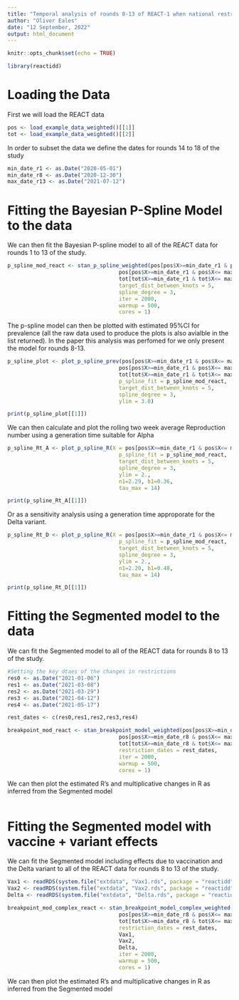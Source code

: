 ```yaml
---
title: "Temporal analysis of rounds 8-13 of REACT-1 when national restrictions were eased"
author: "Oliver Eales"
date: "12 September, 2022"
output: html_document
---
```


```r
knitr::opts_chunk$set(echo = TRUE)
```

```r
library(reactidd)
```

# Loading the Data
First we will load the REACT data

```r
pos <- load_example_data_weighted()[[1]]
tot <- load_example_data_weighted()[[2]]

```

In order to subset the data we define the dates for rounds 14 to 18 of the study
```r
min_date_r1 <- as.Date("2020-05-01")
min_date_r8 <- as.Date("2020-12-30")
max_date_r13 <- as.Date("2021-07-12")
```



# Fitting the Bayesian P-Spline Model to the data
We can then fit the Bayesian P-spline model to all of the REACT data for rounds 1 to 13 of the study.

```r

p_spline_mod_react <- stan_p_spline_weighted(pos[pos$X>=min_date_r1 & pos$X<= max_date_r13,]$X,
                                   pos[pos$X>=min_date_r1 & pos$X<= max_date_r13,]$England,
                                   tot[tot$X>=min_date_r1 & tot$X<= max_date_r13,]$England,
                                   target_dist_between_knots = 5,
                                   spline_degree = 3,
                                   iter = 2000,
                                   warmup = 500,
                                   cores = 1)


```

The p-spline model can then be plotted with estimated 95%CI  for prevalence (all the raw data used to produce the plots is also avialble in the list returned). In the paper this analysis was perfomed for we only present the model for rounds 8-13.
```r
p_spline_plot <- plot_p_spline_prev(pos[pos$X>=min_date_r1 & pos$X<= max_date_r13,]$X,
                                   pos[pos$X>=min_date_r1 & pos$X<= max_date_r13,]$England,
                                   tot[tot$X>=min_date_r1 & tot$X<= max_date_r13,]$England,
                                   p_spline_fit = p_spline_mod_react, 
                                   target_dist_between_knots = 5,
                                   spline_degree = 3,
                                   ylim = 3.0)

print(p_spline_plot[[1]])

```


We can then calculate and plot the rolling two week average Reproduction number using a generation time suitable for Alpha 
```r
p_spline_Rt_A <- plot_p_spline_R(X = pos[pos$X>=min_date_r1 & pos$X<= max_date_r13,]$X,
                                   p_spline_fit = p_spline_mod_react, 
                                   target_dist_between_knots = 5,
                                   spline_degree = 3,
                                   ylim = 2.,
                                   n1=2.29, b1=0.36,
                                   tau_max = 14)

print(p_spline_Rt_A[[1]])


```


Or as a sensitivity analysis using a generation time approporate for the Delta variant.
```r
p_spline_Rt_D <- plot_p_spline_R(X = pos[pos$X>=min_date_r1 & pos$X<= max_date_r13,]$X,
                                   p_spline_fit = p_spline_mod_react, 
                                   target_dist_between_knots = 5,
                                   spline_degree = 3,
                                   ylim = 2.,
                                   n1=2.20, b1=0.48,
                                   tau_max = 14)

print(p_spline_Rt_D[[1]])


```


# Fitting the Segmented model to the data
We can fit the Segmented model to all of the REACT data for rounds 8 to 13 of the study.

```r

#Setting the key dtaes of the changes in restrictions
res0 <- as.Date("2021-01-06")
res1 <- as.Date("2021-03-08")
res2 <- as.Date("2021-03-29")
res3 <- as.Date("2021-04-12")
res4 <- as.Date("2021-05-17")

rest_dates <- c(res0,res1,res2,res3,res4)

breakpoint_mod_react <- stan_breakpoint_model_weighted(pos[pos$X>=min_date_r8 & pos$X<= max_date_r13,]$X,
                                   pos[pos$X>=min_date_r8 & pos$X<= max_date_r13,]$England,
                                   tot[tot$X>=min_date_r8 & tot$X<= max_date_r13,]$England,
                                   restriction_dates = rest_dates,
                                   iter = 2000,
                                   warmup = 500,
                                   cores = 1)


```


We can then plot the estimated R's and multiplicative changes in R as inferred from the Segmented model

```r


```



# Fitting the Segmented model with vaccine + variant effects
We can fit the Segmented model including effects due to vaccination and the Delta variant to all of the REACT data for rounds 8 to 13 of the study.


```r

Vax1 <- readRDS(system.file("extdata", "Vax1.rds", package = "reactidd"))
Vax2 <- readRDS(system.file("extdata", "Vax2.rds", package = "reactidd"))
Delta <- readRDS(system.file("extdata", "Delta.rds", package = "reactidd"))

```

```r

breakpoint_mod_complex_react <- stan_breakpoint_model_complex_weighted(pos[pos$X>=min_date_r8 & pos$X<= max_date_r13,]$X,
                                   pos[pos$X>=min_date_r8 & pos$X<= max_date_r13,]$England,
                                   tot[tot$X>=min_date_r8 & tot$X<= max_date_r13,]$England,
                                   restriction_dates = rest_dates,
                                   Vax1,
                                   Vax2,
                                   Delta,
                                   iter = 2000,
                                   warmup = 500,
                                   cores = 1)


```


We can then plot the estimated R's and multiplicative changes in R as inferred from the Segmented model

```r


```
